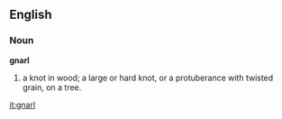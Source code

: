 ==English==

===Noun===

'''gnarl'''

#a knot in wood; a large or hard knot, or a protuberance with twisted grain, on a tree.

[[it:gnarl]]